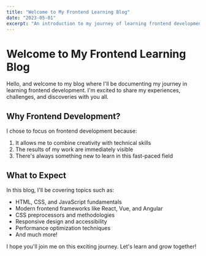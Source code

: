 ```yaml
---
title: "Welcome to My Frontend Learning Blog"
date: "2023-05-01"
excerpt: "An introduction to my journey of learning frontend development"
---
```


# Welcome to My Frontend Learning Blog

Hello, and welcome to my blog where I'll be documenting my journey in learning frontend development. I'm excited to share my experiences, challenges, and discoveries with you all.

## Why Frontend Development?

I chose to focus on frontend development because:

1. It allows me to combine creativity with technical skills
2. The results of my work are immediately visible
3. There's always something new to learn in this fast-paced field

## What to Expect

In this blog, I'll be covering topics such as:

- HTML, CSS, and JavaScript fundamentals
- Modern frontend frameworks like React, Vue, and Angular
- CSS preprocessors and methodologies
- Responsive design and accessibility
- Performance optimization techniques
- And much more!

I hope you'll join me on this exciting journey. Let's learn and grow together!